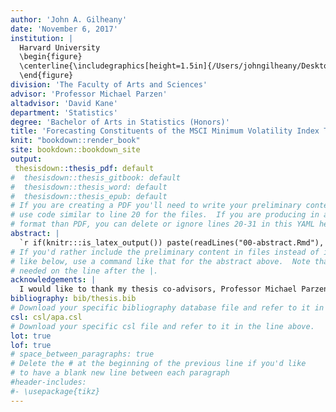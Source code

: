 ```yaml
---
author: 'John A. Gilheany'
date: 'November 6, 2017'
institution: |
  Harvard University
  \begin{figure}
  \centerline{\includegraphics[height=1.5in]{/Users/johngilheany/Desktop/harvardlogo.jpg}}
  \end{figure}
division: 'The Faculty of Arts and Sciences'
advisor: 'Professor Michael Parzen'
altadvisor: 'David Kane'
department: 'Statistics'
degree: 'Bachelor of Arts in Statistics (Honors)'
title: 'Forecasting Constituents of the MSCI Minimum Volatility Index Through Logistic Regression'
knit: "bookdown::render_book"
site: bookdown::bookdown_site
output: 
 thesisdown::thesis_pdf: default
#  thesisdown::thesis_gitbook: default
#  thesisdown::thesis_word: default
#  thesisdown::thesis_epub: default
# If you are creating a PDF you'll need to write your preliminary content here or
# use code similar to line 20 for the files.  If you are producing in a different
# format than PDF, you can delete or ignore lines 20-31 in this YAML header.
abstract: |
  `r if(knitr:::is_latex_output()) paste(readLines("00-abstract.Rmd"), collapse = '\n  ')`
# If you'd rather include the preliminary content in files instead of inline
# like below, use a command like that for the abstract above.  Note that a tab is 
# needed on the line after the |.
acknowledgements: |
  I would like to thank my thesis co-advisors, Professor Michael Parzen and David Kane, for their mentorship and guidance throughout the process. David helped spark my interest in the field of quantitative finance while advising me, alongside Professor Parzen, for a statistics research and reading class. Much of the literature I read then served as the foundation for this thesis. David also supervised me directly while I interned at Hutchin Hill Capital during January break, regularly discussing my research with me. I am also very grateful to David for meeting with me throughout the semester to give suggestions and comments on my work. I cannot thank David enough for his time and guidance. Professor Parzen has also been extremely helpful throughout the writing process, offering countless revisions and edit suggestions. I am grateful for Professor Parzen’s statistical perspective, and helping throughout the data collection and analysis portions. I would also like to thank Professor Mark Glickman for reviewing my logistic regression model and offering suggestions for improvement, and to my friends and family for proofreading my thesis.   
bibliography: bib/thesis.bib
# Download your specific bibliography database file and refer to it in the line above.
csl: csl/apa.csl
# Download your specific csl file and refer to it in the line above.
lot: true
lof: true
# space_between_paragraphs: true
# Delete the # at the beginning of the previous line if you'd like
# to have a blank new line between each paragraph
#header-includes:
#- \usepackage{tikz}
---
```

